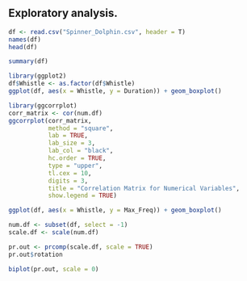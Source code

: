 
## Exploratory analysis.

```r
df <- read.csv("Spinner_Dolphin.csv", header = T)
names(df)
head(df)
```
```r
summary(df)
```


```r
library(ggplot2)
df$Whistle <- as.factor(df$Whistle)
ggplot(df, aes(x = Whistle, y = Duration)) + geom_boxplot()

```


```r
library(ggcorrplot)
corr_matrix <- cor(num.df)
ggcorrplot(corr_matrix,
           method = "square",
           lab = TRUE,
           lab_size = 3,  
           lab_col = "black",   
           hc.order = TRUE,
           type = "upper",
           tl.cex = 10,  
           digits = 3,
           title = "Correlation Matrix for Numerical Variables",
           show.legend = TRUE)
```


```r
ggplot(df, aes(x = Whistle, y = Max_Freq)) + geom_boxplot()
```

```r
num.df <- subset(df, select = -1)
scale.df <- scale(num.df)
```

```r
pr.out <- prcomp(scale.df, scale = TRUE)
pr.out$rotation
```

```r
biplot(pr.out, scale = 0)
```

